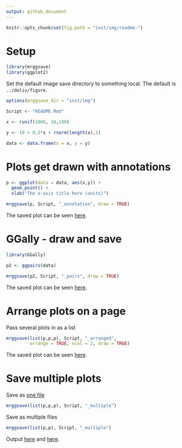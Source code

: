 ```yaml
---
output: github_document
---
```

```r
knitr::opts_chunk$set(fig.path = "inst/img/readme-")
```


# Setup
```r
library(mrggsave)
library(ggplot2)
```

Set the default image save directory to something local.  The 
default is `../deliv/figure`.
```r
options(mrggsave_dir = "inst/img")

Script <- "README.Rmd"
```

```r
x <- runif(1000, 10,100)

y <- 10 + 0.2*x + rnorm(length(x),1)

data <- data.frame(x = x, y = y)
```


# Plots get drawn with annotations
```r
p <- ggplot(data = data, aes(x,y)) + 
  geom_point() +
  xlab("The x-axis title here (units)")

mrggsave(p, Script, "_annotation", draw = TRUE)
```

The saved plot can be seen [here](inst/img/README_annotation.pdf).

# GGally - draw and save
```r
library(GGally)

p2 <- ggpairs(data)

mrggsave(p2, Script, "_pairs", draw = TRUE)
```

The saved plot can be seen [here](inst/img/README_pairs.pdf).

# Arrange plots on a page


Pass several plots in as a list

```r
mrggsave(list(p,p,p), Script, "_arranged", 
         arrange = TRUE, ncol = 2, draw = TRUE)
```

The saved plot can be seen [here](inst/img/README_arranged.pdf).

# Save multiple plots

Save as [one file](inst/img/README_multiple.pdf)

```r
mrggsave(list(p,p,p), Script, "_multiple")
```

Save as multiple files
```r
mrggsave(list(p,p), Script, "_multiple")
```

Output [here](inst/img/README_multiple001.pdf) and [here](inst/img/README_multiple002.pdf).



